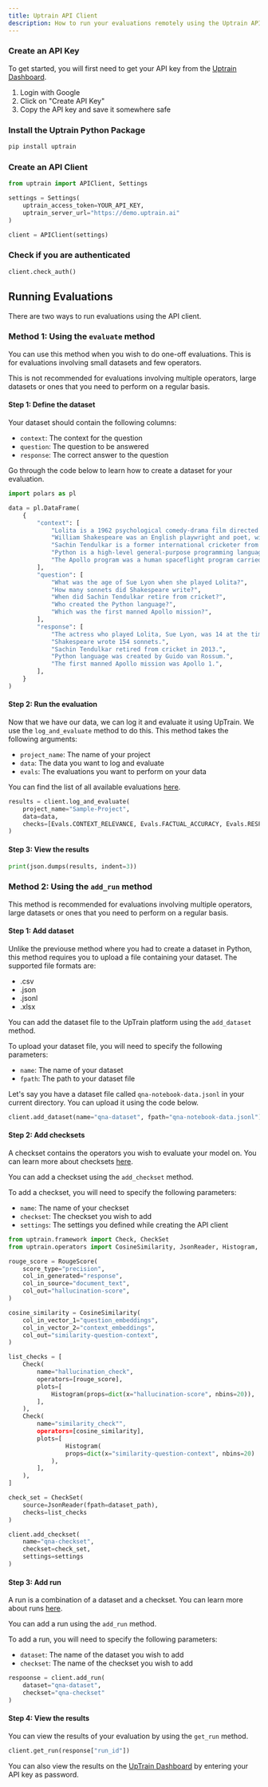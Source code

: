 ```yaml
---
title: Uptrain API Client
description: How to run your evaluations remotely using the Uptrain API Client
---
```


### Create an API Key

To get started, you will first need to get your API key from the [Uptrain Dashboard](https://uptrain.ai/dashboard).

1. Login with Google
2. Click on "Create API Key"
3. Copy the API key and save it somewhere safe


### Install the Uptrain Python Package

```bash
pip install uptrain
```


### Create an API Client

```python
from uptrain import APIClient, Settings

settings = Settings(
    uptrain_access_token=YOUR_API_KEY,
    uptrain_server_url="https://demo.uptrain.ai"
)

client = APIClient(settings)
```


### Check if you are authenticated

```python
client.check_auth()
```


## Running Evaluations
There are two ways to run evaluations using the API client.

### Method 1: Using the `evaluate` method
You can use this method when you wish to do one-off evaluations. This is for evaluations involving small datasets and few operators.

<Note>This is not recommended for evaluations involving multiple operators, large datasets or ones that you need to perform on a regular basis.</Note>


#### Step 1: Define the dataset
Your dataset should contain the following columns:
- `context`: The context for the question
- `question`: The question to be answered
- `response`: The correct answer to the question

Go through the code below to learn how to create a dataset for your evaluation.

```python
import polars as pl

data = pl.DataFrame(
    {
        "context": [
            "Lolita is a 1962 psychological comedy-drama film directed by Stanley Kubrick. The film follows Humbert Humbert, a middle-aged literature lecturer who becomes infatuated with Dolores Haze, a young adolescent girl. It stars Sue Lyon as the titular character.",
            "William Shakespeare was an English playwright and poet, widely regarded as the world's greatest dramatist. He is often called the Bard of Avon. His works consist of some 39 plays, 154 sonnets and a few other verses.",
            "Sachin Tendulkar is a former international cricketer from India. He is widely regarded as one of the greatest batsmen in the history of cricket. He is the highest run scorer of all time in International cricket and played until 16 May 2013.",
            "Python is a high-level general-purpose programming language. Its design philosophy emphasizes code readability. Its language constructs aim to help programmers write clear, logical code for both small and large-scale projects.",
            "The Apollo program was a human spaceflight program carried out by NASA. It accomplished landing the first humans on the Moon from 1969 to 1972. The program was named after Apollo, the Greek god of light, music, and the sun. The first mission flown was dubbed as Apollo 1.",
        ],
        "question": [
            "What was the age of Sue Lyon when she played Lolita?",
            "How many sonnets did Shakespeare write?",
            "When did Sachin Tendulkar retire from cricket?",
            "Who created the Python language?",
            "Which was the first manned Apollo mission?",
        ],
        "response": [
            "The actress who played Lolita, Sue Lyon, was 14 at the time of filming.",
            "Shakespeare wrote 154 sonnets.",
            "Sachin Tendulkar retired from cricket in 2013.",
            "Python language was created by Guido van Rossum.",
            "The first manned Apollo mission was Apollo 1.",
        ],
    }
)
```


#### Step 2: Run the evaluation
Now that we have our data, we can log it and evaluate it using UpTrain. We use the `log_and_evaluate` method to do this. This method takes the following arguments:

- `project_name`: The name of your project
- `data`: The data you want to log and evaluate
- `evals`: The evaluations you want to perform on your data

You can find the list of all available evaluations [here](/key-components/evals).

```python
results = client.log_and_evaluate(
    project_name="Sample-Project",
    data=data,
    checks=[Evals.CONTEXT_RELEVANCE, Evals.FACTUAL_ACCURACY, Evals.RESPONSE_RELEVANCE, CritiqueTone(persona="teacher")]
)
```

#### Step 3: View the results

```python
print(json.dumps(results, indent=3))
```


### Method 2: Using the `add_run` method
This method is recommended for evaluations involving multiple operators, large datasets or ones that you need to perform on a regular basis.


#### Step 1: Add dataset
Unlike the previouse method where you had to create a dataset in Python, this method requires you to upload a file containing your dataset. The supported file formats are:

- .csv
- .json
- .jsonl
- .xlsx

You can add the dataset file to the UpTrain platform using the `add_dataset` method.

To upload your dataset file, you will need to specify the following parameters:
- `name`: The name of your dataset
- `fpath`: The path to your dataset file

Let's say you have a dataset file called `qna-notebook-data.jsonl` in your current directory. You can upload it using the code below.

```python
client.add_dataset(name="qna-dataset", fpath="qna-notebook-data.jsonl")
```


#### Step 2: Add checksets
A checkset contains the operators you wish to evaluate your model on. You can learn more about checksets [here](/key-components/checkset).

You can add a checkset using the `add_checkset` method.

To add a checkset, you will need to specify the following parameters:
- `name`: The name of your checkset
- `checkset`: The checkset you wish to add
- `settings`: The settings you defined while creating the API client

```python
from uptrain.framework import Check, CheckSet
from uptrain.operators import CosineSimilarity, JsonReader, Histogram, RougeScore

rouge_score = RougeScore(
    score_type="precision",
    col_in_generated="response",
    col_in_source="document_text",
    col_out="hallucination-score",
)

cosine_similarity = CosineSimilarity(
    col_in_vector_1="question_embeddings",
    col_in_vector_2="context_embeddings",
    col_out="similarity-question-context",
)

list_checks = [
    Check(
        name="hallucination_check",
        operators=[rouge_score],
        plots=[
            Histogram(props=dict(x="hallucination-score", nbins=20)),
        ],
    ),
    Check(
        name="similarity_check"",
        operators=[cosine_similarity],
        plots=[
                Histogram(
                props=dict(x="similarity-question-context", nbins=20)
            ),
        ],
    ),
]

check_set = CheckSet(
    source=JsonReader(fpath=dataset_path),
    checks=list_checks
)

client.add_checkset(
    name="qna-checkset",
    checkset=check_set,
    settings=settings
)
```


#### Step 3: Add run
A run is a combination of a dataset and a checkset. You can learn more about runs [here](/key-components/run).

You can add a run using the `add_run` method.

To add a run, you will need to specify the following parameters:
- `dataset`: The name of the dataset you wish to add
- `checkset`: The name of the checkset you wish to add

```python
respoonse = client.add_run(
    dataset="qna-dataset",
    checkset="qna-checkset"
)
```


#### Step 4: View the results
You can view the results of your evaluation by using the `get_run` method.

```python
client.get_run(response["run_id"])
```

You can also view the results on the [UpTrain Dashboard](https://demo.uptrain.ai/dashboard/) by entering your API key as password.
